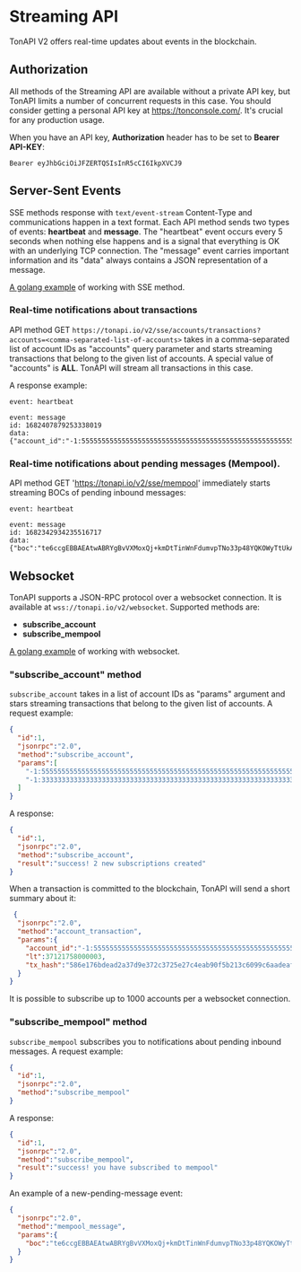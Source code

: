 # Streaming API

TonAPI V2 offers real-time updates about events in the blockchain.

## Authorization

All methods of the Streaming API are available without a private API key,
but TonAPI limits a number of concurrent requests in this case.
You should consider getting a personal API key at https://tonconsole.com/.
It's crucial for any production usage.

When you have an API key,  **Authorization** header has to be set to **Bearer API-KEY**:
```
Bearer eyJhbGciOiJFZERTQSIsInR5cCI6IkpXVCJ9
```

## Server-Sent Events

SSE methods response with `text/event-stream` Content-Type and communications happen in a text format.
Each API method sends two types of events: **heartbeat** and **message**.
The "heartbeat" event occurs every 5 seconds when nothing else happens
and is a signal that everything is OK with an underlying TCP connection.
The "message" event carries important information and its "data" always contains a JSON representation of a message.

[A golang example](https://github.com/tonkeeper/opentonapi/tree/master/examples/golang/sse) of working with SSE method.

### Real-time notifications about transactions

API method GET `https://tonapi.io/v2/sse/accounts/transactions?accounts=<comma-separated-list-of-accounts>` takes in
a comma-separated list of account IDs as "accounts" query parameter
and starts streaming transactions that belong to the given list of accounts.
A special value of "accounts" is **ALL**. TonAPI will stream all transactions in this case.

A response example:
```text
event: heartbeat

event: message
id: 1682407879253338019
data: {"account_id":"-1:5555555555555555555555555555555555555555555555555555555555555555","lt":37121532000003,"tx_hash":"076a457ace46c6bcea6ef0644d65a4b866d25a5fd52349f08a6ccfbf7cb99ddb"}
```

### Real-time notifications about pending messages (Mempool).
API method GET 'https://tonapi.io/v2/sse/mempool' immediately starts streaming BOCs of pending inbound messages:

```text
event: heartbeat

event: message
id: 1682342934235516717
data: {"boc":"te6ccgEBBAEAtwABRYgBvVXMoxQj+kmDtTinWnFdumvpTNo33p48YQKOWyTtUkAMAQGcMZ6id5dkoDZImQ4UC5SqZSN04h/xNpKaEsESJQivKW01aMcWW4qeUUjKm/iZ2nszwBj3uFVcsIr9xFomQvY3DCmpoxdkQjldAAAAcAADAgFkQgAoPvU+sDeRbPQrPGn3bxzd8JnUNGlQcfA/qoFluFxSiRE4gAAAAAAAAAAAAAAAAAEDABIAAAAAaGVsbG8="}
```

## Websocket

TonAPI supports a JSON-RPC protocol over a websocket connection. It is available at `wss://tonapi.io/v2/websocket`.
Supported methods are:
* **subscribe_account**
* **subscribe_mempool**

[A golang example](https://github.com/tonkeeper/opentonapi/tree/master/examples/golang/websocket) of working with websocket.

### "subscribe_account" method
`subscribe_account` takes in a list of account IDs as "params" argument
and stars streaming transactions that belong to the given list of accounts.
A request example:
```json
{
  "id":1,
  "jsonrpc":"2.0",
  "method":"subscribe_account",
  "params":[
    "-1:5555555555555555555555555555555555555555555555555555555555555555",
    "-1:3333333333333333333333333333333333333333333333333333333333333333"
  ]
}
```
A response:
```json
{
  "id":1,
  "jsonrpc":"2.0",
  "method":"subscribe_account",
  "result":"success! 2 new subscriptions created"
}
```

When a transaction is committed to the blockchain, TonAPI will send a short summary about it:
```json
 {
  "jsonrpc":"2.0",
  "method":"account_transaction",
  "params":{
    "account_id":"-1:5555555555555555555555555555555555555555555555555555555555555555",
    "lt":37121758000003,
    "tx_hash":"586e176bdead2a37d9e372c3725e27c4eab90f5b213c6099c6aadeafc8e4fbc9"
  }
}
```

It is possible to subscribe up to 1000 accounts per a websocket connection.

###  "subscribe_mempool" method

`subscribe_mempool` subscribes you to notifications about pending inbound messages.
A request example:

```json
{
  "id":1,
  "jsonrpc":"2.0",
  "method":"subscribe_mempool"
}
```
A response:
```json
{
  "id":1,
  "jsonrpc":"2.0",
  "method":"subscribe_mempool",
  "result":"success! you have subscribed to mempool"
}
```
An example of a new-pending-message event:
```json
{
  "jsonrpc":"2.0",
  "method":"mempool_message",
  "params":{
    "boc":"te6ccgEBBAEAtwABRYgBvVXMoxQj+kmDtTinWnFdumvpTNo33p48YQKOWyTtUkAMAQGcMZ6id5dkoDZImQ4UC5SqZSN04h/xNpKaEsESJQivKW01aMcWW4qeUUjKm/iZ2nszwBj3uFVcsIr9xFomQvY3DCmpoxdkQjldAAAAcAADAgFkQgAoPvU+sDeRbPQrPGn3bxzd8JnUNGlQcfA/qoFluFxSiRE4gAAAAAAAAAAAAAAAAAEDABIAAAAAaGVsbG8="
  }
}
```
